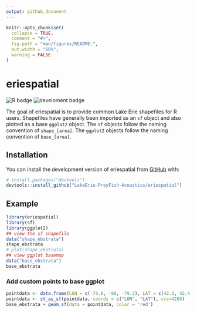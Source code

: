 ```yaml
---
output: github_document
---
```


<!-- README.md is generated from README.Rmd. Please edit that file -->

```r
knitr::opts_chunk$set(
  collapse = TRUE,
  comment = "#>",
  fig.path = "man/figures/README-",
  out.width = "60%",
  warning = FALSE
)
```

# eriespatial

<!-- badges: start -->
![R badge](https://img.shields.io/badge/R-276DC3?style=for-the-badge&logo=r&logoColor=white)
![develoment badge](https://img.shields.io/badge/Dev-InProgress-<COLOR>.svg)
<!-- badges: end -->

The goal of eriespatial is to provide common Lake Erie shapefiles for R users. Shapefiles have generally been imported as an `sf` object and also plotted as a base `ggplot2` object. The `sf` objects follow the naming convention of `shape_[area]`. The `ggplot2` objects follow the naming convention of `base_[area]`.

## Installation

You can install the development version of eriespatial from [GitHub](https://github.com/) with:

``` r
# install.packages("devtools")
devtools::install_github("LakeErie-PreyFish-Acoustics/eriespatial")
```

## Example
```r
library(eriespatial)
library(sf)
library(ggplot2)
## view the sf shapefile
data("shape_ebstrata")
shape_ebstrata
# plot(shape_ebstrata)
## view ggplot basemap
data("base_ebstrata")
base_ebstrata
```

### Add custom points to base ggplot
```r
pointdata <- data.frame(LON = c(-79.8, -80, -79.2), LAT = c(42.3, 42.4, 42.7))
pointdata <- st_as_sf(pointdata, coords = c("LON", "LAT"), crs=4269)
base_ebstrata + geom_sf(data = pointdata, color = 'red')
```

